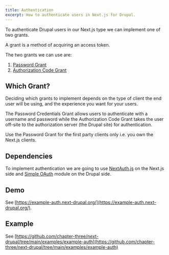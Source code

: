 ```yaml
---
title: Authentication
excerpt: How to authenticate users in Next.js for Drupal.
---
```


To authenticate Drupal users in our Next.js type we can implement one of two grants.

A grant is a method of acquiring an access token.

The two grants we can use are:

1. [Password Grant](/docs/authentication/password-grant)
2. [Authorization Code Grant](/docs/authentication/authorization-code-grant)

## Which Grant?

Deciding which grants to implement depends on the type of client the end user will be using, and the experience you want for your users.

The Password Credentials Grant allows users to authenticate with a username and password while the Authorization Code Grant takes the user off-site to the authorization server (the Drupal site) for authentication.

<Callout>

Use the Password Grant for the first party clients only i.e. you own the Next.js clients.

</Callout>

## Dependencies

To implement authentication we are going to use [NextAuth.js](https://next-auth.js.org) on the Next.js side and [Simple OAuth](http://drupal.org/project/simple_oauth) module on the Drupal side.

## Demo

See [https://example-auth.next-drupal.org/](https://example-auth.next-drupal.org/).

## Example

See [https://github.com/chapter-three/next-drupal/tree/main/examples/example-auth](https://github.com/chapter-three/next-drupal/tree/main/examples/example-auth)
